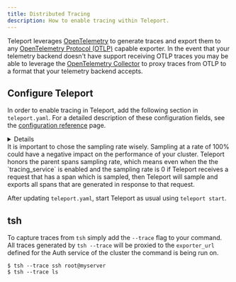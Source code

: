 ```yaml
---
title: Distributed Tracing
description: How to enable tracing within Teleport.
---
```


Teleport leverages [OpenTelemetry](https://opentelemetry.io/) to generate traces
and export them to any [OpenTelemetry Protocol (OTLP)](https://opentelemetry.io/docs/reference/specification/protocol/otlp/)
capable exporter. In the event that your telemetry backend doesn't have support receiving OTLP traces you may be able to
leverage the [OpenTelemetry Collector](https://opentelemetry.io/docs/collector/) to proxy traces from OTLP
to a format that your telemetry backend accepts.

## Configure Teleport

In order to enable tracing in Teleport, add the following section in `teleport.yaml`. For a detailed description of
these configuration fields, see the [configuration reference](./reference/configuration.mdx) page.

<Details title="Tracing Service Configuration" min="8.3.18,9.3.15,10.1" scopeOnly={true} scope={["oss", "enterprise"]}>
```yaml
tracing_service:
   enabled: yes
   exporter_url: grpc://collector.example.com:4317
   sampling_rate_per_million: 1000000
```
</Details>

<Admonition type="warning" title="Sampling Rate">
It is important to chose the sampling rate wisely. Sampling at a rate of 100% could have a negative impact on the
performance of your cluster. Teleport honors the parent spans sampling rate, which means even when the the
`tracing_service` is enabled and the sampling rate is 0 if Teleport receives a request that has a span which is
sampled, then Teleport will sample and exports all spans that are generated in response to that request.
</Admonition>

After updating `teleport.yaml`, start Teleport as usual using `teleport start`.

## tsh

To capture traces from `tsh` simply add the `--trace` flag to your command. All traces generated by `tsh --trace` will be
proxied to the `exporter_url` defined for the Auth service of the cluster the command is being run on.

```code
$ tsh --trace ssh root@myserver
$ tsh --trace ls
```
